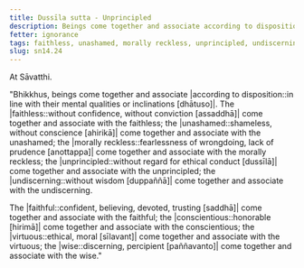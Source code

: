 ```yaml
---
title: Dussīla sutta - Unprincipled
description: Beings come together and associate according to disposition. The unprincipled come together and associate with the unprincipled, the virtuous come together and associate with the virtuous, and other pairs of dispositions are mentioned.
fetter: ignorance
tags: faithless, unashamed, morally reckless, unprincipled, undiscerning, faithful, conscientious, virtuous, wise, beings, friendship, sn, sn12-21, sn14
slug: sn14.24
---
```


At Sāvatthi.

"Bhikkhus, beings come together and associate \|according to disposition::in line with their mental qualities or inclinations [dhātuso]|. The |faithless::without confidence, without conviction [assaddhā]| come together and associate with the faithless; the |unashamed::shameless, without conscience [ahirikā]| come together and associate with the unashamed; the \|morally reckless::fearlessness of wrongdoing, lack of prudence [anottappa]| come together and associate with the morally reckless; the |unprincipled::without regard for ethical conduct [dussīlā]| come together and associate with the unprincipled; the |undiscerning::without wisdom [duppaññā]| come together and associate with the undiscerning.

The |faithful::confident, believing, devoted, trusting [saddhā]| come together and associate with the faithful; the |conscientious::honorable [hirimā]| come together and associate with the conscientious; the |virtuous::ethical, moral [sīlavant]| come together and associate with the virtuous; the |wise::discerning, percipient [paññavanto]| come together and associate with the wise."
